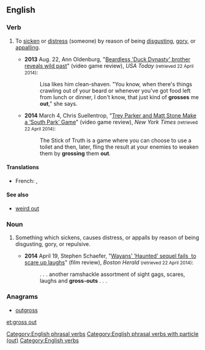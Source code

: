 ==English==
{{wikipedia}}

===Verb===
{{en-verb|head=[[gross]] [[out]]|grosses out|grossing out|grossed out}}

# {{context|transitive|lang=en}} To [[sicken]] or [[distress]] (someone) by reason of being [[disgusting]], [[gory]], or [[appalling]].
#* '''2013''' Aug. 22, Ann Oldenburg, "[http://www.usatoday.com/story/life/people/2013/08/22/beardless-duck-dynasty-brother-wild-past-alan-pastor/2686743/ Beardless 'Duck Dynasty' brother reveals wild past]" (video game review), ''USA Today'' <small>(retrieved 22 April 2014)</small>:
#*: Lisa likes him clean-shaven. "You know, when there's things crawling out of your beard or whenever you've got food left from lunch or dinner, I don't know, that just kind of '''grosses''' me '''out'''," she says.
#* '''2014''' March 4, Chris Suellentrop, "[http://www.nytimes.com/2014/03/05/arts/video-games/trey-parker-and-matt-stone-make-a-south-park-game.html Trey Parker and Matt Stone Make a ‘South Park’ Game]" (video game review), ''New York Times'' <small>(retrieved 22 April 2014)</small>:
#*: The Stick of Truth is a game where you can choose to use a toilet and then, later, fling the result at your enemies to weaken them by '''grossing''' them '''out'''.

====Translations====
{{trans-top|to sicken by reason of being disgusting}}
* French: {{t+|fr|dégoûter}}, {{t+|fr|écœurer}}
{{trans-mid}}
{{trans-bottom}}

====See also====
* [[weird out]]

===Noun===
{{en-noun|head=[[gross]] [[out]]}}

# {{context|sometimes|[[hyphenate]]d|especially when used [[attributive]]ly|lang=en}} Something which sickens, causes distress, or appalls by reason of being disgusting, gory, or repulsive.
#* '''2014''' April 19, Stephen Schaefer, "[http://bostonherald.com/entertainment/movies/movie_reviews/2014/04/wayans_haunted_sequel_fails_to_scare_up_laughs Wayans’ ‘Haunted’ sequel fails  to scare up laughs]" (film review), ''Boston Herald'' <small>(retrieved 22 April 2014)</small>:
#*: . . . another ramshackle assortment of sight gags, scares, laughs and '''gross-outs''' . . .

===Anagrams===
* [[outgross#English|outgross]]

[[Category:English phrasal verbs]]
[[Category:English phrasal verbs with particle (out)]]
[[Category:English verbs]]

[[et:gross out]]